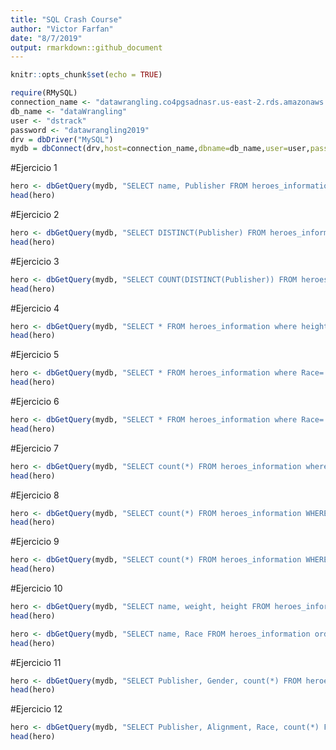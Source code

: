 ```yaml
---
title: "SQL Crash Course"
author: "Victor Farfan"
date: "8/7/2019"
output: rmarkdown::github_document
---
```


```r
knitr::opts_chunk$set(echo = TRUE)
```
```r
require(RMySQL)
connection_name <- "datawrangling.co4pgsadnasr.us-east-2.rds.amazonaws.com"
db_name <- "dataWrangling"
user <- "dstrack"
password <- "datawrangling2019"
drv = dbDriver("MySQL")
mydb = dbConnect(drv,host=connection_name,dbname=db_name,user=user,pass=password)
```
#Ejercicio 1
```r
hero <- dbGetQuery(mydb, "SELECT name, Publisher FROM heroes_information")
head(hero)
```
#Ejercicio 2
```r
hero <- dbGetQuery(mydb, "SELECT DISTINCT(Publisher) FROM heroes_information")
head(hero)
```
#Ejercicio 3
```r
hero <- dbGetQuery(mydb, "SELECT COUNT(DISTINCT(Publisher)) FROM heroes_information")
head(hero)
```
#Ejercicio 4
```r
hero <- dbGetQuery(mydb, "SELECT * FROM heroes_information where height>200")
head(hero)
```
#Ejercicio 5
```r
hero <- dbGetQuery(mydb, "SELECT * FROM heroes_information where Race='Human'")
head(hero)
```
#Ejercicio 6
```r
hero <- dbGetQuery(mydb, "SELECT * FROM heroes_information where Race='Human' and Height>200;")
head(hero)
```
#Ejercicio 7
```r
hero <- dbGetQuery(mydb, "SELECT count(*) FROM heroes_information where weight>100 and weight<200;")
head(hero)
```
#Ejercicio 8
```r
hero <- dbGetQuery(mydb, "SELECT count(*) FROM heroes_information WHERE (`Eye color`='blue') or (`Eye color`='red');")
head(hero)
```
#Ejercicio 9

```r
hero <- dbGetQuery(mydb, "SELECT count(*) FROM heroes_information WHERE weight BETWEEN 100 and 200;")
head(hero)
```
#Ejercicio 10
```r
hero <- dbGetQuery(mydb, "SELECT name, weight, height FROM heroes_information where weight>200 and height>100 order by height desc;")
head(hero)

hero <- dbGetQuery(mydb, "SELECT name, Race FROM heroes_information order by name, race;")
head(hero)
```
#Ejercicio 11
```r
hero <- dbGetQuery(mydb, "SELECT Publisher, Gender, count(*) FROM heroes_information WHERE Gender='Female' Group by Publisher order by 3 desc;")
head(hero)
```
#Ejercicio 12
```r
hero <- dbGetQuery(mydb, "SELECT Publisher, Alignment, Race, count(*) FROM heroes_information where Alignment='Good' Group by Publisher having count(Publisher) > 30;")
head(hero)
```

